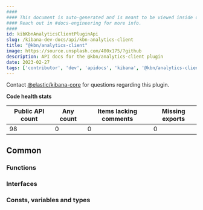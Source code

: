 ```yaml
---
####
#### This document is auto-generated and is meant to be viewed inside our experimental, new docs system.
#### Reach out in #docs-engineering for more info.
####
id: kibKbnAnalyticsClientPluginApi
slug: /kibana-dev-docs/api/kbn-analytics-client
title: "@kbn/analytics-client"
image: https://source.unsplash.com/400x175/?github
description: API docs for the @kbn/analytics-client plugin
date: 2023-02-27
tags: ['contributor', 'dev', 'apidocs', 'kibana', '@kbn/analytics-client']
---
```




Contact [@elastic/kibana-core](https://github.com/orgs/elastic/teams/kibana-core) for questions regarding this plugin.

**Code health stats**

| Public API count  | Any count | Items lacking comments | Missing exports |
|-------------------|-----------|------------------------|-----------------|
| 98 | 0 | 0 | 0 |

## Common

### Functions
<DocDefinitionList data={kbnAnalyticsClientObj.common.functions}/>

### Interfaces
<DocDefinitionList data={kbnAnalyticsClientObj.common.interfaces}/>

### Consts, variables and types
<DocDefinitionList data={kbnAnalyticsClientObj.common.misc}/>

